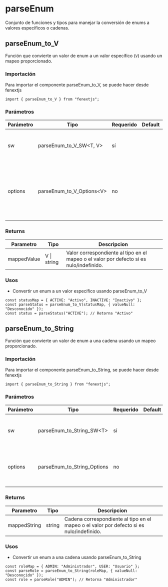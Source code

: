 # parseEnum

Conjunto de funciones y tipos para manejar la conversión de enums a valores específicos o cadenas.

## parseEnum_to_V

Función que convierte un valor de enum a un valor específico (`V`) usando un mapeo proporcionado.

### Importación

Para importar el componente parseEnum_to_V, se puede hacer desde fenextjs

```tsx copy
import { parseEnum_to_V } from "fenextjs";
```

### Parámetros

| Parámetro | Tipo                        | Requerido | Default | Descripcion                                                                                    |
| --------- | --------------------------- | --------- | ------- | ---------------------------------------------------------------------------------------------- |
| sw        | parseEnum_to_V_SW\<T, V\>   | sí        |         | Objeto de mapeo entre claves del enum y sus valores.                                           |
| options   | parseEnum_to_V_Options\<V\> | no        |         | Opciones adicionales, incluyendo el valor que se retorna cuando el valor es nulo o indefinido. |

### Returns

| Parametro   | Tipo        | Descripcion                                                                             |
| ----------- | ----------- | --------------------------------------------------------------------------------------- |
| mappedValue | V \| string | Valor correspondiente al tipo en el mapeo o el valor por defecto si es nulo/indefinido. |

### Usos

- Convertir un enum a un valor específico usando parseEnum_to_V

```tsx copy
const statusMap = { ACTIVE: "Activo", INACTIVE: "Inactivo" };
const parseStatus = parseEnum_to_V(statusMap, { valueNull: "Desconocido" });
const status = parseStatus("ACTIVE"); // Retorna "Activo"
```

## parseEnum_to_String

Función que convierte un valor de enum a una cadena usando un mapeo proporcionado.

### Importación

Para importar el componente parseEnum_to_String, se puede hacer desde fenextjs

```tsx copy
import { parseEnum_to_String } from "fenextjs";
```

### Parámetros

| Parámetro | Tipo                        | Requerido | Default | Descripcion                                                                                 |
| --------- | --------------------------- | --------- | ------- | ------------------------------------------------------------------------------------------- |
| sw        | parseEnum_to_String_SW\<T\> | sí        |         | Objeto de mapeo entre claves del enum y sus representaciones en cadena.                     |
| options   | parseEnum_to_String_Options | no        |         | Opciones adicionales para definir un valor de retorno en caso de que sea nulo o indefinido. |

### Returns

| Parametro    | Tipo   | Descripcion                                                                              |
| ------------ | ------ | ---------------------------------------------------------------------------------------- |
| mappedString | string | Cadena correspondiente al tipo en el mapeo o el valor por defecto si es nulo/indefinido. |

### Usos

- Convertir un enum a una cadena usando parseEnum_to_String

```tsx copy
const roleMap = { ADMIN: "Administrador", USER: "Usuario" };
const parseRole = parseEnum_to_String(roleMap, { valueNull: "Desconocido" });
const role = parseRole("ADMIN"); // Retorna "Administrador"
```
